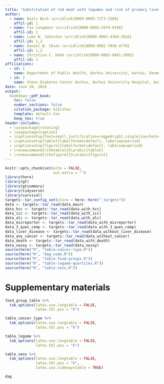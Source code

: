 ```yaml
---
title: 'Substitution of red meat with legumes and risk of primary liver cancer in UK Biobank participants: A prospective cohort study'
author:
  - name: Niels Bock \orcidlink{0009-0005-7373-1589}
    affil-id: 1
  - name: Fie Langmann \orcidlink{0000-0003-3474-9346}
    affil-id: 1
  - name: Luke W. Johnston \orcidlink{0000-0003-4169-2616}
    affil-id: 1,2
  - name: Daniel B. Ibsen \orcidlink{0000-0002-7038-4770}
    affil-id: 1,2
  - name: Christina C. Dahm \orcidlink{0000-0003-0481-2893}
    affil-id: 1
affiliations: 
  - id: 1
    name: Department of Public Health, Aarhus University, Aarhus, Denmark
  - id: 2
    name: Steno Diabetes Center Aarhus, Aarhus University Hospital, Aarhus N, Denmark
date: June 20, 2024
output:
  bookdown::pdf_book:
    toc: false
    number_sections: false
    citation_package: biblatex
    template: default.tex
    keep_tex: true
header-includes:
  - \usepackage{rotating}
  - \usepackage{caption}
  - \captionsetup{font=small,justification=raggedright,singlelinecheck=false}
  - \captionsetup[table]{labelformat=default, labelsep=period}
  - \captionsetup[figure]{labelformat=default, labelsep=period}
  - \renewcommand{\thetable}{S\arabic{table}}
  - \renewcommand{\thefigure}{S\arabic{figure}}
---
```


```r
knitr::opts_chunk$set(echo = FALSE,
                      out.extra = "")
library(here)
library(gt)
library(gtsummary)
library(tidyverse)
library(survival)
targets::tar_config_set(store = here::here("_targets"))
data <- targets::tar_read(data_main)
data_hcc <- targets::tar_read(data_with_hcc)
data_icc <- targets::tar_read(data_with_icc)
data_alc <- targets::tar_read(data_with_alc)
data_misreporter <- targets::tar_read(data_with_misreporter)
data_3_ques_comp <- targets::tar_read(data_with_3_ques_comp)
data_liver_disease <- targets::tar_read(data_without_liver_disease)
data_any_cancer <- targets::tar_read(data_without_cancer)
data_death <- targets::tar_read(data_with_death)
data_nosoy <- targets::tar_read(data_nosoy)
source(here("R", "table-cancer-type.R"))
source(here("R", "dag-code.R"))
source(here("R", "table-food-groups.R"))
source(here("R", "table-legume-quartiles.R"))
source(here("R", "table-sens.R"))
```

# Supplementary materials {#sec1}

```r
food_group_table %>% 
  tab_options(latex.use.longtable = FALSE,
              latex.tbl.pos = "h")
```

\clearpage

```r
table_cancer_type %>% 
  tab_options(latex.use.longtable = FALSE,
              latex.tbl.pos = "h")
```

\clearpage

```r
table_legume %>% 
  tab_options(latex.use.longtable = FALSE,
              latex.tbl.pos = "h")
```

\clearpage

```r
table_sens %>% 
  tab_options(latex.use.longtable = FALSE,
              latex.tbl.pos = "h",
              latex.use.sidewaystable = TRUE)
```

\clearpage

```r
dag
```
